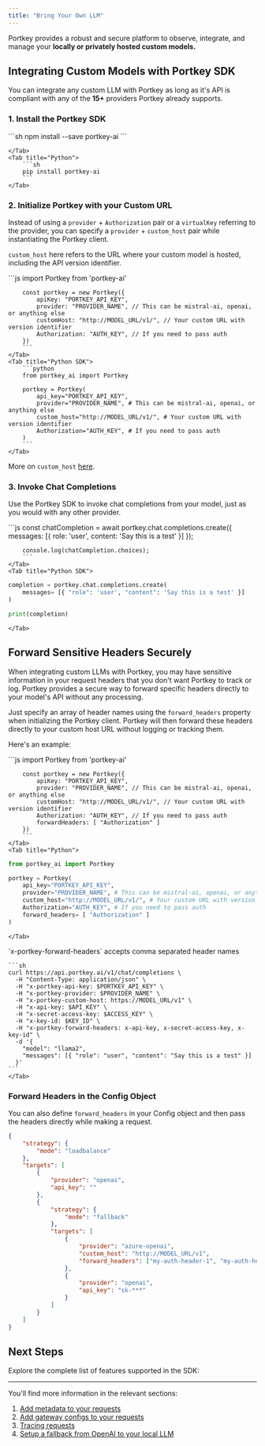 ```yaml
---
title: "Bring Your Own LLM"
---
```


Portkey provides a robust and secure platform to observe, integrate, and manage your **locally or privately hosted custom models.**

## Integrating Custom Models with Portkey SDK

You can integrate any custom LLM with Portkey as long as it's API is compliant with any of the **15+** providers Portkey already supports.

### 1\. Install the Portkey SDK

<Tabs>
    <Tab title="NodeJS">
        ```sh
        npm install --save portkey-ai
        ```

    </Tab>
    <Tab title="Python">
        ```sh
        pip install portkey-ai
        ```
    </Tab>

  </Tabs>




### 2\. Initialize Portkey with your Custom URL

Instead of using a `provider` \+ `Authorization` pair or a `virtualKey` referring to the provider, you can specify a `provider` \+ `custom_host` pair while instantiating the Portkey client.

`custom_host` here refers to the URL where your custom model is hosted, including the API version identifier.


<Tabs>
    <Tab title="NodeJS SDK">
        ```js
        import Portkey from 'portkey-ai'

        const portkey = new Portkey({
            apiKey: "PORTKEY_API_KEY",
            provider: "PROVIDER_NAME", // This can be mistral-ai, openai, or anything else
            customHost: "http://MODEL_URL/v1/", // Your custom URL with version identifier
            Authorization: "AUTH_KEY", // If you need to pass auth
        })
        ```
    </Tab>
    <Tab title="Python SDK">
        ```python
        from portkey_ai import Portkey

        portkey = Portkey(
            api_key="PORTKEY_API_KEY",
            provider="PROVIDER_NAME", # This can be mistral-ai, openai, or anything else
            custom_host="http://MODEL_URL/v1/", # Your custom URL with version identifier
            Authorization="AUTH_KEY", # If you need to pass auth
        )
        ```
    </Tab>

  </Tabs>




More on `custom_host` [here](/product/ai-gateway/universal-api#integrating-local-or-private-models).

### 3\. Invoke Chat Completions

Use the Portkey SDK to invoke chat completions from your model, just as you would with any other provider.


<Tabs>
    <Tab title="NodeJS SDK">
        ```js
        const chatCompletion = await portkey.chat.completions.create({
            messages: [{ role: 'user', content: 'Say this is a test' }]
        });

        console.log(chatCompletion.choices);
        ```
    </Tab>
    <Tab title="Python SDK">

```python
completion = portkey.chat.completions.create(
    messages= [{ "role": 'user', "content": 'Say this is a test' }]
)

print(completion)
```
    </Tab>

  </Tabs>



## Forward Sensitive Headers Securely

When integrating custom LLMs with Portkey, you may have sensitive information in your request headers that you don't want Portkey to track or log. Portkey provides a secure way to forward specific headers directly to your model's API without any processing.

Just specify an array of header names using the `forward_headers` property when initializing the Portkey client. Portkey will then forward these headers directly to your custom host URL without logging or tracking them.

Here's an example:


<Tabs>
    <Tab title="NodeJS">
        ```js
        import Portkey from 'portkey-ai'

        const portkey = new Portkey({
            apiKey: "PORTKEY_API_KEY",
            provider: "PROVIDER_NAME", // This can be mistral-ai, openai, or anything else
            customHost: "http://MODEL_URL/v1/", // Your custom URL with version identifier
            Authorization: "AUTH_KEY", // If you need to pass auth
            forwardHeaders: [ "Authorization" ]
        })
        ```
    </Tab>
    <Tab title="Python">

```python
from portkey_ai import Portkey

portkey = Portkey(
    api_key="PORTKEY_API_KEY",
    provider="PROVIDER_NAME", # This can be mistral-ai, openai, or anything else
    custom_host="http://MODEL_URL/v1/", # Your custom URL with version identifier
    Authorization="AUTH_KEY", # If you need to pass auth
    forward_headers= [ "Authorization" ]
)
```
    </Tab>
  <Tab title="cURL">
    `x-portkey-forward-headers` accepts comma separated header names

    ```sh
    curl https://api.portkey.ai/v1/chat/completions \
      -H "Content-Type: application/json" \
      -H "x-portkey-api-key: $PORTKEY_API_KEY" \
      -H "x-portkey-provider: $PROVIDER_NAME" \
      -H "x-portkey-custom-host: https://MODEL_URL/v1" \
      -H "x-api-key: $API_KEY" \
      -H "x-secret-access-key: $ACCESS_KEY" \
      -H "x-key-id: $KEY_ID" \
      -H "x-portkey-forward-headers: x-api-key, x-secret-access-key, x-key-id" \
      -d '{
        "model": "llama2",
        "messages": [{ "role": "user", "content": "Say this is a test" }]
      }'
    ```
    </Tab>
  </Tabs>





### Forward Headers in the Config Object

You can also define `forward_headers` in your Config object and then pass the headers directly while making a request.

```json
{
    "strategy": {
        "mode": "loadbalance"
    },
    "targets": [
        {
            "provider": "openai",
            "api_key": ""
        },
        {
            "strategy": {
                "mode": "fallback"
            },
            "targets": [
                {
                    "provider": "azure-openai",
                    "custom_host": "http://MODEL_URL/v1",
                    "forward_headers": ["my-auth-header-1", "my-auth-header-2"]
                },
                {
                    "provider": "openai",
                    "api_key": "sk-***"
                }
            ]
        }
    ]
}
```

## Next Steps

Explore the complete list of features supported in the SDK:

<Card title="SDK" href="/api-reference/portkey-sdk-client">
</Card>

---

You'll find more information in the relevant sections:

1. [Add metadata to your requests](/product/observability/metadata)
2. [Add gateway configs to your requests](/product/ai-gateway/universal-api#ollama-in-configs)
3. [Tracing requests](/product/observability/traces)
4. [Setup a fallback from OpenAI to your local LLM](/product/ai-gateway/fallbacks)
